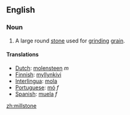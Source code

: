 ==English==
===Noun===
{{en-noun-reg}}

# A large round [[stone]] used for [[grind]]ing [[grain]].

====Translations====
*[[Dutch]]: [[molensteen]] ''m''
*[[Finnish]]: [[myllynkivi]]
*[[Interlingua]]: [[mola]]
*[[Portuguese]]: [[mó]] ''f''
*[[Spanish]]: [[muela]] ''f''

[[zh:millstone]]